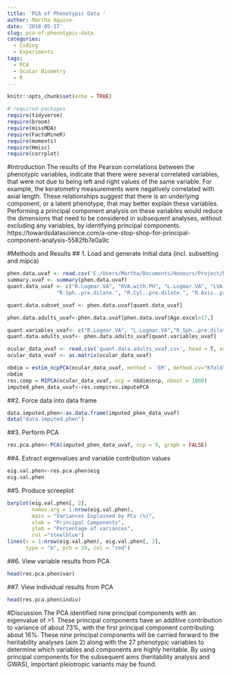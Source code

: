 ```yaml
---
title: 'PCA of Phenotypic Data '
author: Martha Aquino
date: '2018-05-17'
slug: pca-of-phenotypic-data
categories:
  - Coding
  - Experiments
tags:
  - PCA
  - Ocular Biometry
  - R
---
```


```r
knitr::opts_chunk$set(echo = TRUE)
```

```r
# required packages
require(tidyverse)
require(broom)
require(missMDA)
require(FactoMineR)
require(moments)
require(Hmisc)
require(corrplot)
```

#Introduction
The results of the Pearson correlations between the phenotypic variables, indicate that there were several correlated variables, that were not due to being left and right values of the same variable. For example, the keratometry measurements were negatively correlated with axial length. These relationships suggest that there is an underlying component, or a latent phenotype, that may better explain these variables. Performing a principal component analysis on these variables would reduce the dimensions that need to be considered in subsequent analyses, without excluding any variables, by identifying principal components. 
https://towardsdatascience.com/a-one-stop-shop-for-principal-component-analysis-5582fb7e0a9c

#Methods and Results 
## 1. Load and generate initial data (incl. subsetting and mipca)
```r
phen.data.uvaf <- read.csv('C:/Users/Martha/Documents/Honours/Project/honours.project/Data/NIES_master_database_120815_data_dictionary-2.csv')
summary.uvaf <- summary(phen.data.uvaf)
quant.data_uvaf <- c("R.Logmar.VA", "RVA.with.PH", "L.Logmar.VA", "LVA.with.PH", 
                "R.Sph..pre.dilate.", "R.Cyl..pre.dilate.", "R.Axis..pre.dilate.", "L.Sph..pre.dilate.", "L.Cyl..pre.dilate.","L.Axis..pre.dilate.", "R.K.value.H", "R.K.Value.H.Axis", "R.K.value.V", "R.K.value.V.Axis", "L.K.value.H","L.K.value.H.Axis", "L.K.value.V", "L.K.value.V.Axis", "R.Pachimetry", "L.Pachimetry", "R.Axial.Length","L.Axial.Length", "R.AC.Depth", "L.AC.Depth", "R.IOP.mmHg", "L.IOP.mmHg", "R.CDR", "L.CDR", "totaluvafmm")

quant.data.subset_uvaf <- phen.data.uvaf[quant.data_uvaf]

phen.data.adults_uvaf<-phen.data.uvaf[phen.data.uvaf$Age.excel>17,]

quant.variables_uvaf<- c("R.Logmar.VA", "L.Logmar.VA","R.Sph..pre.dilate.", "R.Cyl..pre.dilate.", "R.Axis..pre.dilate.", "L.Sph..pre.dilate.", "L.Cyl..pre.dilate.","L.Axis..pre.dilate.", "R.K.value.H", "R.K.Value.H.Axis", "R.K.value.V", "R.K.value.V.Axis", "L.K.value.H", "L.K.value.H.Axis", "L.K.value.V", "L.K.value.V.Axis", "R.Pachimetry", "L.Pachimetry", "R.Axial.Length","L.Axial.Length", "R.AC.Depth", "L.AC.Depth", "R.IOP.mmHg", "L.IOP.mmHg", "R.CDR", "L.CDR", "totaluvafmm")
quant.data.adults_uvaf<- phen.data.adults_uvaf[quant.variables_uvaf]

ocular_data_uvaf <- read.csv('quant.data.adults_uvaf.csv', head = T, as.is = T, row.names = 1)
ocular_data_uvaf <- as.matrix(ocular_data_uvaf)

nbdim = estim_ncpPCA(ocular_data_uvaf, method = 'EM', method.cv="Kfold")
nbdim
res.comp = MIPCA(ocular_data_uvaf, ncp = nbdim$ncp, nboot = 1000)
imputed_phen_data_uvaf<-res.comp$res.imputePCA
```

##2. Force data into data frame
```r
data.imputed.phen<-as.data.frame(imputed_phen_data_uvaf)
data("data.imputed.phen")
```

##3. Perform PCA 
```r
res.pca.phen<-PCA(imputed_phen_data_uvaf, ncp = 9, graph = FALSE)
```

##4. Extract eigenvalues and variable contribution values
```r
eig.val.phen<-res.pca.phen$eig
eig.val.phen
```

##5. Produce screeplot
```r
barplot(eig.val.phen[, 2], 
        names.arg = 1:nrow(eig.val.phen), 
        main = "Variances Explained by PCs (%)",
        xlab = "Principal Components",
        ylab = "Percentage of variances",
        col ="steelblue")
lines(x = 1:nrow(eig.val.phen), eig.val.phen[, 2], 
      type = "b", pch = 19, col = "red")
```

##6. View variable results from PCA 
```r
head(res.pca.phen$var)
```

##7. View individual results from PCA 
```r
head(res.pca.phen$indiv)
```


#Discussion
The PCA identified nine principal components with an eigenvalue of >1. These principal components have an additive contribution to variance of about 73%, with the first principal component contributing about 16%. These nine principal components will be carried forward to the heritability analyses (aim 2) along with the 27 phenotypic variables to determine which variables and components are highly heritable. By using principal components for the subsequent aims (heritability analysis and GWAS), important pleiotropic variants may be found. 